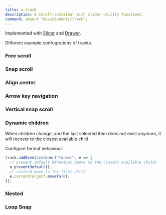 ```yaml
---
title: a-track
description: A scroll-container with slider utility functions.
command: import "@sv/elements/track";
---
```



<div class="not-content box overflow-hidden">
  <a-track snap class="flex w-full overflow-visible">
    <a href="#" class="counted block flex-none p-4">
      <canvas width="500" height="280" class="bg-slate-500" />
    </a>
    <a href="#" class="counted block flex-none p-4">
      <canvas width="200" height="280" class="bg-slate-500" />
    </a>
    <a href="#" class="counted block flex-none p-4">
      <canvas width="260" height="280" class="bg-slate-500" />
    </a>
    <a href="#" class="counted block flex-none p-4">
      <canvas width="400" height="280" class="bg-slate-500" />
    </a>
    <a href="#" class="counted block flex-none p-4">
      <canvas width="260" height="280" class="bg-slate-500" />
    </a>
    <a href="#" class="counted block flex-none p-4">
      <canvas width="260" height="280" class="bg-slate-500" />
    </a>
    <a href="#" class="counted block flex-none p-4">
      <canvas width="260" height="280" class="bg-slate-500" />
    </a>
    <a href="#" class="counted block flex-none p-4">
      <canvas width="260" height="280" class="bg-slate-500" />
    </a>
    <a href="#" class="counted block flex-none p-4">
      <canvas width="260" height="280" class="bg-slate-500" />
    </a>
    <a href="#" class="counted block flex-none p-4">
      <canvas width="260" height="280" class="bg-slate-500" />
    </a>
    <a href="#" class="counted block flex-none p-4">
      <canvas width="260" height="280" class="bg-slate-500" />
    </a>
    <a href="#" class="counted block flex-none p-4">
      <canvas width="260" height="280" class="bg-slate-500" />
    </a>
    <a href="#" class="counted block flex-none p-4">
      <canvas width="260" height="280" class="bg-slate-500" />
    </a>
    <a href="#" class="counted block flex-none p-4">
      <canvas width="260" height="280" class="bg-slate-500" />
    </a>
  </a-track>
</div>

Implemented with [Slider](/atrium/components/slider) and [Drawer](/atrium/components/drawer).

<TypeDoc source="../packages/elements/packages/track" symbol="Track" />
<TypeDoc source="../packages/elements/packages/track" symbol="Trait" />
<TypeDoc source="../packages/elements/packages/track" symbol="SnapTrait" />

Different example confugrations of tracks.

### Free scroll

<div class="not-content box">
  <a-track class="flex w-full overflow-visible">
    <a href="#" class="block flex-none pr-4">
      <canvas width="260" height="280" class="bg-slate-500" />
    </a>
    <a href="#" class="block flex-none pr-4">
      <canvas width="260" height="280" class="bg-slate-500" />
    </a>
    <a href="#" class="block flex-none pr-4">
      <canvas width="260" height="280" class="bg-slate-500" />
    </a>
    <a href="#" class="block flex-none pr-4">
      <canvas width="260" height="280" class="bg-slate-500" />
    </a>
    <a href="#" class="block flex-none pr-4">
      <canvas width="260" height="280" class="bg-slate-500" />
    </a>
    <a href="#" class="block flex-none pr-4">
      <canvas width="260" height="280" class="bg-slate-500" />
    </a>
    <a href="#" class="block flex-none pr-4">
      <canvas width="260" height="280" class="bg-slate-500" />
    </a>
    <a href="#" class="block flex-none pr-4">
      <canvas width="260" height="280" class="bg-slate-500" />
    </a>
    <a href="#" class="block flex-none pr-4">
      <canvas width="260" height="280" class="bg-slate-500" />
    </a>
    <a href="#" class="block flex-none pr-4">
      <canvas width="260" height="280" class="bg-slate-500" />
    </a>
  </a-track>
</div>

### Snap scroll

<div class="not-content box">
  <a-track snap overflow="ignore" class="flex w-full overflow-visible">
    <a href="#" class="block flex-none pr-4">
      <canvas width="260" height="280" class="bg-slate-500" />
    </a>
    <a href="#" class="block flex-none pr-4">
      <canvas width="260" height="280" class="bg-slate-500" />
    </a>
    <a href="#" class="block flex-none pr-4">
      <canvas width="260" height="280" class="bg-slate-500" />
    </a>
    <a href="#" class="block flex-none pr-4">
      <canvas width="260" height="280" class="bg-slate-500" />
    </a>
    <a href="#" class="block flex-none pr-4">
      <canvas width="260" height="280" class="bg-slate-500" />
    </a>
    <a href="#" class="block flex-none pr-4">
      <canvas width="260" height="280" class="bg-slate-500" />
    </a>
    <a href="#" class="block flex-none pr-4">
      <canvas width="260" height="280" class="bg-slate-500" />
    </a>
    <a href="#" class="block flex-none pr-4">
      <canvas width="260" height="280" class="bg-slate-500" />
    </a>
    <a href="#" class="block flex-none pr-4">
      <canvas width="260" height="280" class="bg-slate-500" />
    </a>
    <a href="#" class="block flex-none pr-4">
      <canvas width="260" height="280" class="bg-slate-500" />
    </a>
    <a href="#" class="block flex-none pr-4">
      <canvas width="260" height="280" class="bg-slate-500" />
    </a>
    <a href="#" class="block flex-none pr-4">
      <canvas width="260" height="280" class="bg-slate-500" />
    </a>
    <a href="#" class="block flex-none pr-4">
      <canvas width="260" height="280" class="bg-slate-500" />
    </a>
    <a href="#" class="block flex-none pr-4">
      <canvas width="260" height="280" class="bg-slate-500" />
    </a>
  </a-track>
</div>

### Align center

<div class="not-content box">
  <a-track align="center" snap class="flex w-full overflow-visible">
    <a href="#" class="block flex-none pr-4">
      <canvas width="260" height="280" class="bg-slate-500" />
    </a>
    <a href="#" class="block flex-none pr-4">
      <canvas width="260" height="280" class="bg-slate-500" />
    </a>
    <a href="#" class="block flex-none pr-4">
      <canvas width="260" height="280" class="bg-slate-500" />
    </a>
    <a href="#" class="block flex-none pr-4">
      <canvas width="260" height="280" class="bg-slate-500" />
    </a>
    <a href="#" class="block flex-none pr-4">
      <canvas width="260" height="280" class="bg-slate-500" />
    </a>
    <a href="#" class="block flex-none pr-4">
      <canvas width="260" height="280" class="bg-slate-500" />
    </a>
    <a href="#" class="block flex-none pr-4">
      <canvas width="260" height="280" class="bg-slate-500" />
    </a>
    <a href="#" class="block flex-none pr-4">
      <canvas width="260" height="280" class="bg-slate-500" />
    </a>
    <a href="#" class="block flex-none pr-4">
      <canvas width="260" height="280" class="bg-slate-500" />
    </a>
    <a href="#" class="block flex-none pr-4">
      <canvas width="260" height="280" class="bg-slate-500" />
    </a>
    <a href="#" class="block flex-none pr-4">
      <canvas width="260" height="280" class="bg-slate-500" />
    </a>
    <a href="#" class="block flex-none pr-4">
      <canvas width="260" height="280" class="bg-slate-500" />
    </a>
    <a href="#" class="block flex-none pr-4">
      <canvas width="260" height="280" class="bg-slate-500" />
    </a>
    <a href="#" class="block flex-none pr-4">
      <canvas width="260" height="280" class="bg-slate-500" />
    </a>
  </a-track>
</div>

### Arrow key navigation

<div class="not-content box">
  <a-track tabindex="0" class="flex w-full">
    <div class="block flex-none pr-4">
      <canvas width="260" height="280" class="bg-slate-500" />
    </div>
    <div class="block flex-none pr-4">
      <canvas width="260" height="280" class="bg-slate-500" />
    </div>
    <div class="block flex-none pr-4">
      <canvas width="260" height="280" class="bg-slate-500" />
    </div>
    <div class="block flex-none pr-4">
      <canvas width="260" height="280" class="bg-slate-500" />
    </div>
    <div class="block flex-none pr-4">
      <canvas width="260" height="280" class="bg-slate-500" />
    </div>
    <div class="block flex-none pr-4">
      <canvas width="260" height="280" class="bg-slate-500" />
    </div>
  </a-track>
</div>

### Vertical snap scroll

<div class="not-content box">
  <a-track snap
        debug
        class="flex h-[800px] w-[250px] flex-col overflow-hidden"
        vertical align="center">
    <div class="flex-none py-2 font-bold">
      <canvas width="200" height="200" class="bg-slate-500" />
    </div>
    <div class="flex-none py-2 font-bold">
      <canvas width="200" height="200" class="bg-slate-500" />
    </div>
    <div class="flex-none py-2 font-bold">
      <canvas width="200" height="200" class="bg-slate-500" />
    </div>
    <div class="flex-none py-2 font-bold">
      <canvas width="200" height="200" class="bg-slate-500" />
    </div>
    <div class="flex-none py-2 font-bold">
      <canvas width="200" height="200" class="bg-slate-500" />
    </div>
    <div class="flex-none py-2 font-bold">
      <canvas width="200" height="200" class="bg-slate-500" />
    </div>
    <div class="flex-none py-2 font-bold">
      <canvas width="200" height="200" class="bg-slate-500" />
    </div>
    <div class="flex-none py-2 font-bold">
      <canvas width="200" height="200" class="bg-slate-500" />
    </div>
    <div class="flex-none py-2 font-bold">
      <canvas width="200" height="200" class="bg-slate-500" />
    </div>
  </a-track>
</div>

### Dynamic children

When children change, and the last selected item does not exist anymore, it will recover to the closest available child.

<VariableTrack client:only="vue" />

Configure format behaviour:

```typescript
track.addEventListener("format", e => {
  // prevent default behaviour (move to the closest available child)
  e.preventDefault();
  // instead move to the first child
  e.currentTarget?.moveTo(0);
});
```

### Nested

<div class="not-content box">
  <a-track snap class="flex w-full">
    <div class="flex-none pr-4">
      <canvas width="260" height="280" class="bg-slate-500" />
    </div>
    <div class="flex-none pr-4">
      <a-track id="nested" debug align="center" current="0" vertical snap class="flex h-[280px] flex-col overflow-hidden">
        <div class="flex-none pb-2 font-bold">
          <canvas width="200" height="180" class="bg-slate-500" />
        </div>
        <div class="flex-none pb-2 font-bold">
          <canvas width="200" height="180" class="bg-slate-500" />
        </div>
        <div class="flex-none pb-2 font-bold">
          <canvas width="200" height="180" class="bg-slate-500" />
        </div>
        <div class="flex-none pb-2 font-bold">
          <canvas width="200" height="180" class="bg-slate-500" />
        </div>
        <div class="flex-none pb-2 font-bold">
          <canvas width="200" height="180" class="bg-slate-500" />
        </div>
        <div class="flex-none pb-2 font-bold">
          <canvas width="200" height="180" class="bg-slate-500" />
        </div>
        <div class="flex-none pb-2 font-bold">
          <canvas width="200" height="180" class="bg-slate-500" />
        </div>
        <div class="flex-none pb-2 font-bold">
          <canvas width="200" height="180" class="bg-slate-500" />
        </div>
        <div class="flex-none pb-2 font-bold">
          <canvas width="200" height="180" class="bg-slate-500" />
        </div>
      </a-track>
    </div>
    <div class="flex-none pr-4">
      <canvas width="260" height="280" class="bg-slate-500" />
    </div>
    <div class="flex-none pr-4">
      <canvas width="260" height="280" class="bg-slate-500" />
    </div>
    <div class="flex-none pr-4">
      <canvas width="260" height="280" class="bg-slate-500" />
    </div>
    <div class="flex-none pr-4">
      <canvas width="260" height="280" class="bg-slate-500" />
    </div>
    <div class="flex-none pr-4">
      <canvas width="260" height="280" class="bg-slate-500" />
    </div>
  </a-track>
</div>

### Loop Snap

<div class="not-content box">
  <a-track debug snap loop class="flex w-full">
    <div class="flex-none w-full">
      <canvas width={720} height={480} class="w-full bg-red-500" />
    </div>
    <div class="flex-none w-full">
      <canvas width={720} height={480} class="w-full bg-slate-400" />
    </div>
    <div class="flex-none w-full">
      <canvas width={720} height={480} class="w-full bg-slate-300" />
    </div>
    <div class="flex-none w-full">
      <canvas width={720} height={480} class="w-full bg-slate-200" />
    </div>
    <div class="flex-none w-full">
      <canvas width={720} height={480} class="w-full bg-slate-100" />
    </div>
    <div class="flex-none w-full">
      <canvas width={720} height={480} class="w-full bg-slate-600" />
    </div>
  </a-track>
</div>
